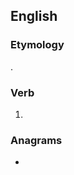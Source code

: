 ==English==

===Etymology===
{{suffix|en|blow|est|nocat=1}}.

===Verb===
{{head|en|verb form}}

# {{en-archaic second-person singular of|blow|lang=en}}

===Anagrams===
* {{anagrams|en|a=belostw|bowtels}}